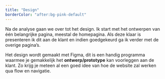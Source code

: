 ```yaml
---
title: "Design"
borderColor: "after:bg-pink-default"
---
```


Na de analyse gaan we over tot het design. Ik start met het ontwerpen van één belangrijke pagina, meestal de homepagina. Als deze klaar is presenteren ik dit aan de klant en indien goedgekeurd ga ik verder met de overige pagina’s.

Het design wordt gemaakt met Figma, dit is een handig programma waarmee je gemakkelijk het **ontwerp/prototype** kan voorleggen aan de klant. Zo krijg je meteen al een goed idee van hoe de website zal werken qua flow en navigatie.
